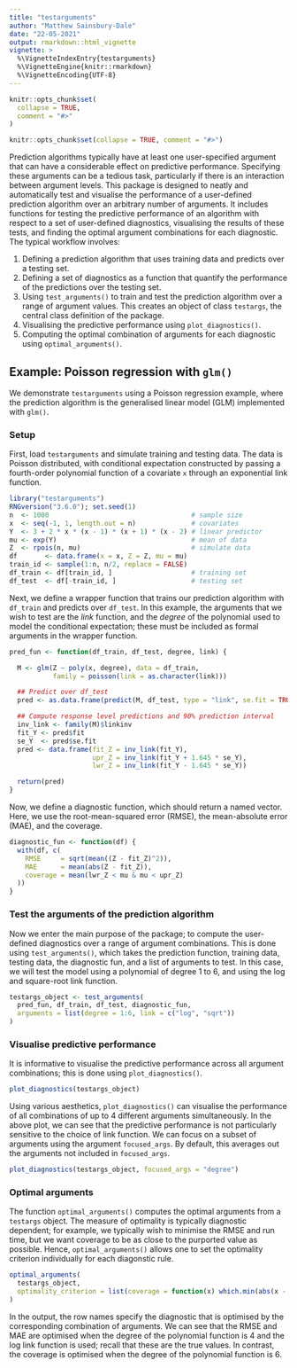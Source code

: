 ```yaml
---
title: "testarguments"
author: "Matthew Sainsbury-Dale"
date: "22-05-2021"
output: rmarkdown::html_vignette
vignette: >
  %\VignetteIndexEntry{testarguments}
  %\VignetteEngine{knitr::rmarkdown}
  %\VignetteEncoding{UTF-8}
---
```


```r
knitr::opts_chunk$set(
  collapse = TRUE,
  comment = "#>"
)
```

```r
knitr::opts_chunk$set(collapse = TRUE, comment = "#>")
```

Prediction algorithms typically have at least one user-specified argument that can have a considerable effect on predictive performance. Specifying these arguments can be a tedious task, particularly if there is an interaction between argument levels. This package is designed to neatly and automatically test and visualise the performance of a user-defined prediction algorithm over an arbitrary number of arguments. It includes functions for testing the predictive performance of an algorithm with respect to a set of user-defined diagnostics, visualising the results of these tests, and finding the optimal argument combinations for each diagnostic. The typical workflow involves:

1. Defining a prediction algorithm that uses training data and predicts over a testing set. 
2. Defining a set of diagnostics as a function that quantify the performance of the predictions over the testing set. 
3. Using `test_arguments()` to train and test the prediction algorithm over a range of argument values. This creates an object of class `testargs`, the central class definition of the package.
4. Visualising the predictive performance using `plot_diagnostics()`. 
5. Computing the optimal combination of arguments for each diagnostic using `optimal_arguments()`.

## Example: Poisson regression with `glm()`

We demonstrate `testarguments` using a Poisson regression example, where the prediction algorithm is the generalised linear model (GLM) implemented with `glm()`.

### Setup


First, load `testarguments` and simulate training and testing data. 
 The data is Poisson distributed, with conditional expectation constructed by passing a fourth-order polynomial function of a covariate `x` through an exponential link function.
 <!--
 The latent linear predictor, $Y_i$, $i = 1, \dots, n$, where $n$ is the sample size, is defined by a fourth-order polynomial function of a covariate $x_i$. The conditional expectation, $\mu_i$, is linked to $Y_i$ via $g(\mu_i) = Y_i$, where $g(\cdot)$ is a link function; in this simulation, we choose the exponential link function. Finally, $Z_i$ is Poisson distributed with mean $\mu_i$. 
 -->
 

```r
library("testarguments")
RNGversion("3.6.0"); set.seed(1)
n  <- 1000                                    # sample size
x  <- seq(-1, 1, length.out = n)              # covariates
Y  <- 3 + 2 * x * (x - 1) * (x + 1) * (x - 2) # linear predictor
mu <- exp(Y)                                  # mean of data
Z  <- rpois(n, mu)                            # simulate data
df       <- data.frame(x = x, Z = Z, mu = mu)
train_id <- sample(1:n, n/2, replace = FALSE) 
df_train <- df[train_id, ]                    # training set
df_test  <- df[-train_id, ]                   # testing set
```


Next, we define a wrapper function that trains our prediction algorithm with `df_train` and predicts over `df_test`. In this example, the arguments that we wish to test are the *link* function, and the *degree* of the polynomial used to model the conditional expectation; these must be included as formal arguments in the wrapper function. 

```r
pred_fun <- function(df_train, df_test, degree, link) {

  M <- glm(Z ~ poly(x, degree), data = df_train,
           family = poisson(link = as.character(link)))

  ## Predict over df_test
  pred <- as.data.frame(predict(M, df_test, type = "link", se.fit = TRUE))

  ## Compute response level predictions and 90% prediction interval
  inv_link <- family(M)$linkinv
  fit_Y <- pred$fit
  se_Y  <- pred$se.fit
  pred <- data.frame(fit_Z = inv_link(fit_Y),
                     upr_Z = inv_link(fit_Y + 1.645 * se_Y),
                     lwr_Z = inv_link(fit_Y - 1.645 * se_Y))

  return(pred)
}
```


Now, we define a diagnostic function, which should return a named vector. Here, we use the root-mean-squared error (RMSE), the mean-absolute error (MAE), and the coverage. 

```r
diagnostic_fun <- function(df) {
  with(df, c(
    RMSE     = sqrt(mean((Z - fit_Z)^2)),
    MAE      = mean(abs(Z - fit_Z)),
    coverage = mean(lwr_Z < mu & mu < upr_Z)
  ))
}
```


### Test the arguments of the prediction algorithm

Now we enter the main purpose of the package; to compute the user-defined diagnostics over a range of argument combinations. This is done using `test_arguments()`, which takes the prediction function, training data, testing data, the diagnostic fun, and a list of arguments to test. In this case, we will test the model using a polynomial of degree 1 to 6, and using the log and square-root link function. 

```r
testargs_object <- test_arguments(
  pred_fun, df_train, df_test, diagnostic_fun,
  arguments = list(degree = 1:6, link = c("log", "sqrt"))
)
```


### Visualise predictive performance

It is informative to visualise the predictive performance across all argument combinations; this is done using `plot_diagnostics()`. 

```r
plot_diagnostics(testargs_object)
```


Using various aesthetics, `plot_diagnostics()` can visualise the performance of all combinations of up to 4 different arguments simultaneously. In the above plot, we can see that the predictive performance is not particularly sensitive to the choice of link function. We can focus on a subset of arguments using the argument `focused_args`. By default, this averages out the arguments not included in `focused_args`.

```r
plot_diagnostics(testargs_object, focused_args = "degree")
```

### Optimal arguments

The function `optimal_arguments()` computes the optimal arguments from a `testargs` object. The measure of optimality is typically diagnostic dependent; for example, we typically wish to minimise the RMSE and run time, but we want coverage to be as close to the purported value as possible. Hence, `optimal_arguments()` allows one to set the optimality criterion individually for each diagonstic rule.

```r
optimal_arguments(
  testargs_object,
  optimality_criterion = list(coverage = function(x) which.min(abs(x - 0.90)))
)
```


<!-- ```{r, echo = FALSE, results = "asis"} -->
<!-- ## Same as above, just wrapped in print(xtable()) so that it is displayed nicely -->
<!-- print(xtable::xtable( -->
<!--   optimal_arguments( -->
<!--   testargs_object, -->
<!--   optimality_criterion = list(coverage = function(x) which.min(abs(x - 0.90))) -->
<!-- )), -->
<!--   type = "html") -->
<!-- ``` -->


In the output, the row names specify the diagnostic that is optimised by the corresponding combination of arguments. We can see that the RMSE and MAE are optimised when the degree of the polynomial function is 4 and the log link function is used; recall that these are the true values. In contrast, the coverage is optimised when the degree of the polynomial function is 6. 
